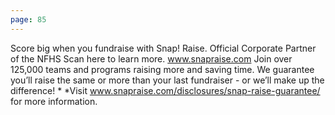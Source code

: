 ```yaml
---
page: 85
---
```


Score big when you fundraise with Snap! Raise. Official Corporate Partner of the NFHS Scan here to learn more. www.snapraise.com Join over 125,000 teams and programs raising more and saving time. We guarantee you’ll raise the same or more than your last fundraiser - or we’ll make up the difference! \* \*Visit www.snapraise.com/disclosures/snap-raise-guarantee/ for more information.
